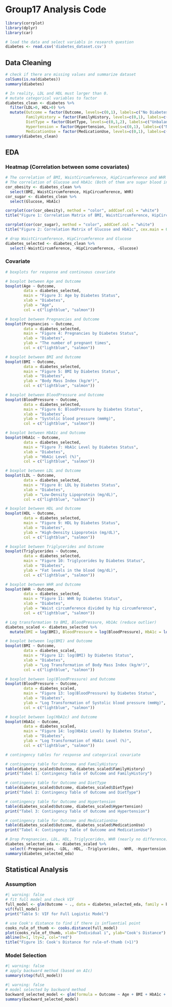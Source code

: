 # Group17 Analysis Code

```r
library(corrplot)
library(dplyr)
library(car)
```

```r
# load the data and select variabls in research question
diabetes <- read.csv('diabetes_dataset.csv')
```

## Data Cleaning

```r
# check if there are missing values and summarize dataset
colSums(is.na(diabetes))
summary(diabetes)
```

```r
# In reality, LDL and HDL must larger than 0.
# mutate categorical variables to factor
diabetes_clean <- diabetes %>%
  filter(LDL>0, HDL>0) %>%
  mutate(Outcome = factor(Outcome, levels=c(0,1), labels=c("No Diabetes","Diabetes")),
         FamilyHistory = factor(FamilyHistory, levels=c(0,1), labels=c("No Diabetes History","Has Diabetes History")),
         DietType = factor(DietType, levels=c(0,1,2), labels=c("Unbalanced", "Balanced", "Vegan")),
         Hypertension = factor(Hypertension, levels=c(0,1), labels=c("No Hypertension","Hypertension")),
         MedicationUse = factor(MedicationUse, levels=c(0,1), labels=c("Not Taking Medicine","Taking Medicine")))
summary(diabetes_clean)
```

## EDA

### Heatmap (Correlation between some covariates)

```r
# The correlation of BMI, WaistCircumference, HipCircumference and WHR (All of them are obesity indicators).
# The correlation of Glucose and HbA1c (Both of them are sugar blood indicators).
cor_obesity <- diabetes_clean %>%
  select(BMI, WaistCircumference, HipCircumference, WHR)
cor_sugar <- diabetes_clean %>%
  select(Glucose, HbA1c)

corrplot(cor(cor_obesity), method = "color", addCoef.col = "white")
title("Figure 1: Correlation Matrix of BMI, WaistCircumference, HipCircumference and WHR", cex.main = 0.9)

corrplot(cor(cor_sugar), method = "color", addCoef.col = "white")
title("Figure 2: Correlation Matrix of Glucose and HbA1c", cex.main = 0.9)
```

```R
# drop WaistCircumference, HipCircumference and Glucose
diabetes_selected <- diabetes_clean %>%
  select(-WaistCircumference, -HipCircumference, -Glucose)
```

### Covariate

```r
# boxplots for response and continuous covariate

# boxplot between Age and Outcome
boxplot(Age ~ Outcome,
        data = diabetes_selected,
        main = "Figure 3: Age by Diabetes Status",
        xlab = "Diabetes",
        ylab = "Age",
        col = c("lightblue", "salmon"))

# boxplot between Pregnancies and Outcome
boxplot(Pregnancies ~ Outcome,
        data = diabetes_selected,
        main = "Figure 4: Pregnancies by Diabetes Status",
        xlab = "Diabetes",
        ylab = "The number of pregnant times",
        col = c("lightblue", "salmon"))

# boxplot between BMI and Outcome
boxplot(BMI ~ Outcome,
        data = diabetes_selected,
        main = "Figure 5: BMI by Diabetes Status",
        xlab = "Diabetes",
        ylab = "Body Mass Index (kg/m²)",
        col = c("lightblue", "salmon"))

# boxplot between BloodPressure and Outcome
boxplot(BloodPressure ~ Outcome,
        data = diabetes_selected,
        main = "Figure 6: BloodPressure by Diabetes Status",
        xlab = "Diabetes",
        ylab = "Systolic blood pressure (mmHg)",
        col = c("lightblue", "salmon"))

# boxplot between HbA1c and Outcome
boxplot(HbA1c ~ Outcome,
        data = diabetes_selected,
        main = "Figure 7: HbA1c Level by Diabetes Status",
        xlab = "Diabetes",
        ylab = "HbA1c Level (%)",
        col = c("lightblue", "salmon"))

# boxplot between LDL and Outcome
boxplot(LDL ~ Outcome,
        data = diabetes_selected,
        main = "Figure 8: LDL by Diabetes Status",
        xlab = "Diabetes",
        ylab = "Low-Density Lipoprotein (mg/dL)",
        col = c("lightblue", "salmon"))

# boxplot between HDL and Outcome
boxplot(HDL ~ Outcome,
        data = diabetes_selected,
        main = "Figure 9: HDL by Diabetes Status",
        xlab = "Diabetes",
        ylab = "High-Density Lipoprotein (mg/dL)",
        col = c("lightblue", "salmon"))

# boxplot between Triglycerides and Outcome
boxplot(Triglycerides ~ Outcome,
        data = diabetes_selected,
        main = "Figure 10: Triglycerides by Diabetes Status",
        xlab = "Diabetes",
        ylab = "Fat levels in the blood (mg/dL)",
        col = c("lightblue", "salmon"))

# boxplot between WHR and Outcome
boxplot(WHR ~ Outcome,
        data = diabetes_selected,
        main = "Figure 11: WHR by Diabetes Status",
        xlab = "Diabetes",
        ylab = "Waist circumference divided by hip circumference",
        col = c("lightblue", "salmon"))
```
```R
# Log transformation to BMI, BloodPressure, Hb1Ac (reduce outlier)
diabetes_scaled <- diabetes_selected %>%
  mutate(BMI = log(BMI), BloodPressure = log(BloodPressure), HbA1c = log(HbA1c))

# boxplot between log(BMI) and Outcome
boxplot(BMI ~ Outcome,
        data = diabetes_scaled,
        main = "Figure 12: log(BMI) by Diabetes Status",
        xlab = "Diabetes",
        ylab = "Log Transformation of Body Mass Index (kg/m²)",
        col = c("lightblue", "salmon"))

# boxplot between log(BloodPressure) and Outcome
boxplot(BloodPressure ~ Outcome,
        data = diabetes_scaled,
        main = "Figure 13: log(BloodPressure) by Diabetes Status",
        xlab = "Diabetes",
        ylab = "Log Transformation of Systolic blood pressure (mmHg)",
        col = c("lightblue", "salmon"))

# boxplot between log(HbA1c) and Outcome
boxplot(HbA1c ~ Outcome,
        data = diabetes_scaled,
        main = "Figure 14: log(HbA1c Level) by Diabetes Status",
        xlab = "Diabetes",
        ylab = "Log Transformation of HbA1c Level (%)",
        col = c("lightblue", "salmon"))
```

```r
# contingency tables for response and categorical covariate

# contingency table for Outcome and FamilyHistory
table(diabetes_scaled$Outcome, diabetes_scaled$FamilyHistory)
print("Tabel 1: Contingency Table of Outcome and FamilyHistory")

# contingency table for Outcome and DietType
table(diabetes_scaled$Outcome, diabetes_scaled$DietType)
print("Tabel 2: Contingency Table of Outcome and DietType")

# contingency table for Outcome and Hypertension
table(diabetes_scaled$Outcome, diabetes_scaled$Hypertension)
print("Tabel 3: Contingency Table of Outcome and Hypertension")

# contingency table for Outcome and MedicationUse
table(diabetes_scaled$Outcome, diabetes_scaled$MedicationUse)
print("Tabel 4: Contingency Table of Outcome and MedicationUse")
```

```R
# Drop Pregnancies, LDL, HDL, Triglycerides, WHR (nearly no difference), Hypertension (imbalance) and MedicationUse.
diabetes_selected_eda <- diabetes_scaled %>%
  select(-Pregnancies, -LDL, -HDL, -Triglycerides, -WHR, -Hypertension, -MedicationUse)
summary(diabetes_selected_eda)
```

## Statistical Analysis

### Assumption

```R
#| warning: false
# fit full model and check VIF 
full_model <- glm(Outcome ~ ., data = diabetes_selected_eda, family = binomial)
vif(full_model)
print("Table 5: VIF for Full Logistic Model")
```

```R
# use Cook's distance to find if there is influential point
cooks_rule_of_thumb <- cooks.distance(full_model)
plot(cooks_rule_of_thumb, xlab="Individual i", ylab="Cook's Distance")
abline(h=1, lty=2, col="red")
title("Figure 15: Cook's Distance for rule-of-thumb (>1)")
```
### Model Selection

```R
#| warning: false
# apply backward method (based on AIc)
summary(step(full_model))
```
```R
#| warning: false
# model selected by backward method
backward_selected_model <- glm(formula = Outcome ~ Age + BMI + HbA1c + FamilyHistory, data = diabetes_selected_eda, family = binomial)
summary(backward_selected_model)
```
